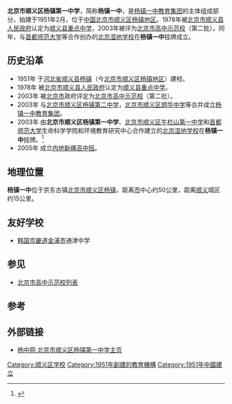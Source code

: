 {{Infobox School
| name = 北京市顺义区杨镇第一中学
| other_name = '''杨镇一中'''
| image = [[File:Yzyzlogo.jpg|File:Yzyzlogo.jpg]]
| motto = '''在自我超越中 成就美好人生'''
| established = 1951年2月  
| type = 公立 
| religion =    
| district =    
| grades = [[高中|高中]]一年级至[[高中|高中]]三年级<br>[[内地新疆高中班|内地新疆高中班]][[预科|预科]]
| president =    
| principal = [[张春德|张春德]]   
| dean =    
| college =    
| house =    
| sc =    
| cs =    
| faculty =  400余
| staff =   
| students = 3800余   
| athletics = [[篮球|篮球]]、[[田径|田径]]、[[乒乓球|乒乓球]] 
| conference =    
| colors =    
| mascot =    
| magazine = 《杨中人》  
| free_label1 = 校歌
| free_text1 = 杨中颂
| free_label2 = 占地面积
| free_text2 = 约533 000m<sup>2</sup><ref>[http://www.bjyzyz.net/gk/ 杨中网 杨镇一中学校概况]{{dead link|date=2017年11月 |bot=InternetArchiveBot |fix-attempted=yes }}</ref>
| free_label3 = 建筑面积 
| free_text3 = 约120 000m<sup>2</sup>
| address = [[北京市|北京市]][[顺义区|顺义区]][[杨镇地区|杨镇]]三街
| tel = (010)61451055 
| fax = (010)61451520
| mail =    
| website = http://www.bjyzyz.net/index.html
}}

'''北京市顺义区杨镇第一中学'''，简称'''杨镇一中'''，是[[杨镇一中教育集团|杨镇一中教育集团]]的主体组成部分，始建于1951年2月，位于[[中国|中国]][[北京市|北京市]][[顺义区|顺义区]][[杨镇地区|杨镇地区]]。1978年被[[北京市|北京市]][[顺义区|顺义县]][[人民政府|人民政府]]认定为[[顺义区|顺义县]][[重点中学|重点中学]]，2003年被评为[[北京市高中示范校|北京市高中示范校]]（第二批）。同年，与[[首都师范大学|首都师范大学]]等合作创办的[[北京湿地学校|北京湿地学校]]在'''杨镇一中'''挂牌成立。

==历史沿革==
*1951年 于[[河北省|河北省]][[顺义区|顺义县]][[杨镇地区|杨镇]]（今[[北京市|北京市]][[顺义区|顺义区]][[杨镇地区|杨镇地区]]）建校。
*1978年 被[[北京市|北京市]][[顺义区|顺义县]][[人民政府|人民政府]]认定为[[顺义县|顺义县]][[重点中学|重点中学]]。
*2003年 被[[北京市|北京市]]政府评定为[[北京市高中示范校|北京市高中示范校]]（第二批）。
*2003年 与[[北京市顺义区杨镇第二中学|北京市顺义区杨镇第二中学]]，[[北京市顺义区炯华中学|北京市顺义区炯华中学]]等合并成立[[杨镇一中教育集团|杨镇一中教育集团]]。
*2003年 由'''北京市顺义区杨镇第一中学'''、[[北京市顺义区牛栏山第一中学|北京市顺义区牛栏山第一中学]]和[[首都师范大学|首都师范大学]]生命科学学院和环境教育研究中心合作建立的[[北京湿地学校|北京湿地学校]]在'''杨镇一中'''挂牌。<ref>{{Cite web |url=http://www.chinawetlands.com/News_detail.asp?Class=%CA%AA%B5%D8%BB%EE%B6%AF&id=143 |title=中国湿地网 北京湿地学校在杨镇一中挂牌成立 |accessdate=2010-07-16 |archive-date=2010-11-29 |archive-url=https://web.archive.org/web/20101129081640/http://www.chinawetlands.com/News_detail.asp?Class=%CA%AA%B5%D8%BB%EE%B6%AF&id=143 |dead-url=yes }}</ref>
*2005年 成立[[内地新疆高中班|内地新疆高中班]]。

==地理位置==
'''杨镇一中'''位于京东古镇[[北京市|北京市]][[顺义区|顺义区]][[杨镇地区|杨镇]]，距离[[北京市|市]]中心约50公里，距离[[顺义|顺义]]城区约15公里。

==友好学校==
* {{flagicon|KOR}}[[韩国|韩国]][[京畿道|京畿道]][[金浦市|金浦市]]通津中学

== 参见 ==
*[[北京市高中示范校列表|北京市高中示范校列表]]

== 参考 ==
{{reflist}}

== 外部链接 ==
*[http://www.bjyzyz.net/ 杨中网 北京市顺义区杨镇第一中学主页]{{Wayback|url=http://www.bjyzyz.net/ |date=20100329120107 }}
{{北京市示范性普通高级中学}}

{{DEFAULTSORT:Bei北}}
[[Category:顺义区学校|Category:顺义区学校]]
[[Category:1951年創建的教育機構|Category:1951年創建的教育機構]]
[[Category:1951年中國建立|Category:1951年中國建立]]